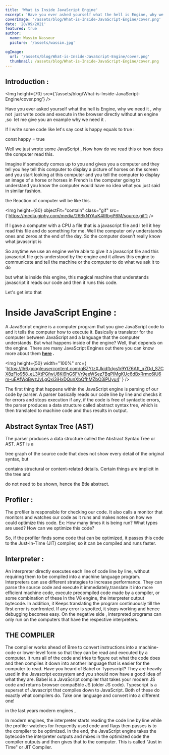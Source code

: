 ```yaml
---
title: 'What is Inside JavaScript Engine'
excerpt: 'Have you ever asked yourself what the hell is Engine, why we need it , why not  just write code and execute in the browser directly without an engine ,so  let me give you an example why we need it .'
coverImage: '/assets/blog/What-is-Inside-JavaScript-Engine/cover.png'
date: '20/09/2021'
featured: true
author:
  name: Wassim Nassour
  picture: '/assets/wassim.jpg'

ogImage:
  url: '/assets/blog/What-is-Inside-JavaScript-Engine/cover.png'
  thumbnail: /assets/blog/What-is-Inside-JavaScript-Engine/cover.png
---
```


## **Introduction :**

<Img
  height={70}
  src={'/assets/blog/What-is-Inside-JavaScript-Engine/cover.png'}
/>

Have you ever asked yourself what the hell is Engine, why we need it , why not  just write code and execute in the browser directly without an engine ,so  let me give you an example why we need it .

If I write some code like let's say cost is happy equals to true :

<CodeBlock>const happy = true</CodeBlock>

Well we just wrote some JavaScript , Now how do we read this or how does the computer read this.

Imagine if somebody comes up to you and gives you a computer and they tell you hey tell this computer to display a picture of horses on the screen and you start looking at this computer and you tell the computer to display an image of a horse or horses in French is the computer going to understand you know the computer would have no idea what you just said in similar fashion.

the Reaction of computer will be like this.

<Img
  height={80}
  objectFit="contain"
  class="gif"
  src={'https://media.giphy.com/media/26BkNYAuK4IRbgP6M/source.gif'}
/>

If I gave a computer with a CPU a file that is a javascript file and I tell it hey read this file and do something for me. Well the computer only understands ones and zeros at the end of the day. So the computer doesn't really know what javascript is

So anytime we use an engine we're able to give it a javascript file and this javascript file gets understood by the engine and it allows this engine to communicate and tell the machine or the computer to do what we ask it to do

but what is inside this engine, this magical machine that understands javascript it reads our code and then it runs this code.

Let's get into that

# Inside JavaScript Engine :

A JavaScript engine is a computer program that you give JavaScript code to and it tells the computer how to execute it. Basically a translator for the computer between JavaScript and a language that the computer understands. But what happens inside of the engine? Well, that depends on the engine. There are many JavaScript Engines out there you can know more about them **[here](https://en.wikipedia.org/wiki/List_of_ECMAScript_engines#:~:text=Carakan%3A%20A%20JavaScript%20engine%20developed,engine%20used%20in%20Internet%20Explorer.) .**

<Img
  height={50}
  width="100%"
  src={
    'https://lh6.googleusercontent.com/qBZYtzXJkidftdgs1r9YIZ6Aft_qZDd_SZCX8zFIo958_eL3XtPGfwU6Ki9hG6FVr9eeWSez7BqPIMgKUc6dBxRrmc6iU6m-uEAfWqBwzJvLgQxi3iHxDQunXbQfhMZbO3iPUyu4'
  }
/>

The first thing that happens within the JavaScript engine is parsing of our code
by parser. A parser basically reads our code line by line and checks it for errors
and stops execution if any, if the code is free of syntactic errors, the parser produces
a data structure called abstract syntax tree, which is then translated to machine
code and thus results in output.

## **Abstract Syntax Tree (AST)**

The parser produces a data structure called the Abstract Syntax Tree or AST. AST is a

tree graph of the source code that does not show every detail of the original syntax, but

contains structural or content-related details. Certain things are implicit in the tree and

do not need to be shown, hence the Btle abstract.

## **Profiler :**

The profiler is responsible for checking our code. It also calls a monitor that monitors and watches our code as it runs and makes notes on how we could optimize this code. Ex: How many times it is being run? What types are used? How can we optimize this code?

So, if the profiler finds some code that can be optimized, it passes this code to the Just-In-Time (JIT) compiler, so it can be compiled and runs faster.

## **Interpreter :**

An interpreter directly executes each line of code line by line, without requiring them to be compiled into a machine language program. Interpreters can use different strategies to increase performance. They can parse the source code and execute it immediately,translate it into more efficient machine code, execute precompiled code made by a compiler, or some combination of these In the V8 engine, the interpreter output bytecode. In addition, it Keeps translating the program continuously till the first error is confronted. If any error is spotted, it stops working and hence debugging becomes easy. On the negative side , interpreted programs can only run on the computers that have the respective interpreters.

## **THE COMPILER**

The compiler works ahead of Bme to convert instructions into a machine-code or lower-level form so that they can be read and executed by a computer. It runs all of the code and tries to figure out what the code does and then compiles it down into another language that is easier for the computer to read. Have you heard of Babel or Typescript? They are heavily used in the Javascript ecosystem and you should now have a good idea of what they are. Babel is a JavaScript compiler that takes your modern JS code and returns browser compaBble JS (older JS code). Typescript is a superset of Javascript that compiles down to JavaScript. Both of these do exactly what compilers do. Take one language and convert into a different one!

in the last years modern engines ,

In modern engines, the interpreter starts reading the code line by line while
the profiler watches for frequently used code and flags then passes is to the compiler to be optimized. In the end, the JavaScript engine takes the bytecode the interpreter
outputs and mixes in the optimized code the compiler outputs and then gives that to the
computer. This is called "Just in Time" or JIT Compiler.

